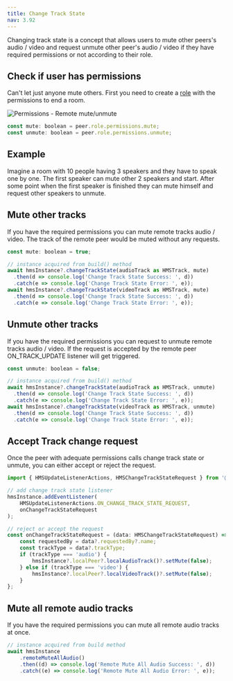 ```yaml
---
title: Change Track State
nav: 3.92
---
```


Changing track state is a concept that allows users to mute other peers's audio / video and request unmute other peer's audio / video if they have required permissions or not according to their role.

## Check if user has permissions

Can't let just anyone mute others. First you need to create a [role](../foundation/templates-and-roles) with the permissions to end a room.

![Permissions - Remote mute/unmute](/guides/permissions.png)

```js
const mute: boolean = peer.role.permissions.mute;
const unmute: boolean = peer.role.permissions.unmute;
```

## Example

Imagine a room with 10 people having 3 speakers and they have to speak one by one. The first speaker can mute other 2 speakers and start. After some point when the first speaker is finished they can mute himself and request other speakers to unmute.

## Mute other tracks

If you have the required permissions you can mute remote tracks audio / video. The track of the remote peer would be muted without any requests.

```js
const mute: boolean = true;

// instance acquired from build() method
await hmsInstance?.changeTrackState(audioTrack as HMSTrack, mute)
  .then(d => console.log('Change Track State Success: ', d))
  .catch(e => console.log('Change Track State Error: ', e));
await hmsInstance?.changeTrackState(videoTrack as HMSTrack, mute)
  .then(d => console.log('Change Track State Success: ', d))
  .catch(e => console.log('Change Track State Error: ', e));
```

## Unmute other tracks

If you have the required permissions you can request to unmute remote tracks audio / video. If the request is accepted by the remote peer ON_TRACK_UPDATE listener will get triggered.

```js
const unmute: boolean = false;

// instance acquired from build() method
await hmsInstance?.changeTrackState(audioTrack as HMSTrack, unmute)
  .then(d => console.log('Change Track State Success: ', d))
  .catch(e => console.log('Change Track State Error: ', e));
await hmsInstance?.changeTrackState(videoTrack as HMSTrack, unmute)
  .then(d => console.log('Change Track State Success: ', d))
  .catch(e => console.log('Change Track State Error: ', e));
```

## Accept Track change request

Once the peer with adequate permissions calls change track state or unmute, you can either accept or reject the request.

```js
import { HMSUpdateListenerActions, HMSChangeTrackStateRequest } from '@100mslive/react-native-hms';

// add change track state listener
hmsInstance.addEventListener(
    HMSUpdateListenerActions.ON_CHANGE_TRACK_STATE_REQUEST,
    onChangeTrackStateRequest
);

// reject or accept the request
const onChangeTrackStateRequest = (data: HMSChangeTrackStateRequest) => {
    const requestedBy = data?.requestedBy?.name;
    const trackType = data?.trackType;
    if (trackType === 'audio') {
        hmsInstance?.localPeer?.localAudioTrack()?.setMute(false);
    } else if (trackType === 'video') {
        hmsInstance?.localPeer?.localVideoTrack()?.setMute(false);
    }
};
```

## Mute all remote audio tracks

If you have the required permissions you can mute all remote audio tracks at once.

```js
// instance acquired from build method
await hmsInstance
    .remoteMuteAllAudio()
    .then((d) => console.log('Remote Mute All Audio Success: ', d))
    .catch((e) => console.log('Remote Mute All Audio Error: ', e));
```
